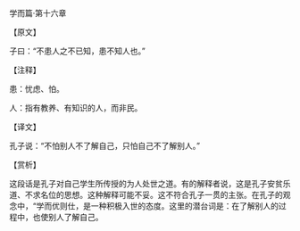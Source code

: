 

学而篇·第十六章

【原文】

子曰：“不患人之不已知，患不知人也。”

【注释】

患：忧虑、怕。

人：指有教养、有知识的人，而非民。

【译文】

孔子说：“不怕别人不了解自己，只怕自己不了解别人。”

【赏析】

这段话是孔子对自己学生所传授的为人处世之道。有的解释者说，这是孔子安贫乐道、不求名位的思想。这种解释可能不妥。这不符合孔子一贯的主张。在孔子的观念中，“学而优则仕，是一种积极入世的态度。这里的潜台词是：在了解别人的过程中，也使别人了解自己。

